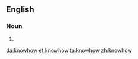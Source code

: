 ==English==

===Noun===
{{en-noun|-}}
# {{alternative spelling of|[[know-how]]}}

[[da:knowhow]]
[[et:knowhow]]
[[ta:knowhow]]
[[zh:knowhow]]
